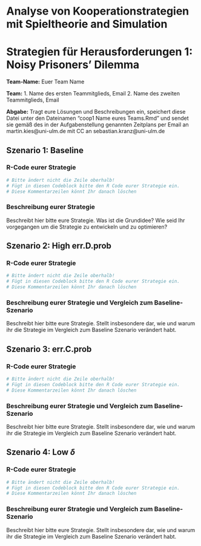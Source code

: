 Analyse von Kooperationstrategien mit Spieltheorie and Simulation
========================================================================
Strategien für Herausforderungen 1: Noisy Prisoners' Dilemma
========================================================================

**Team-Name:** Euer Team Name

**Team:**
  1. Name des ersten Teammitglieds, Email
  2. Name des zweiten Teammitglieds, Email
  

**Abgabe:** Tragt eure Lösungen und Beschreibungen ein, speichert diese Datei unter den Dateinamen "coop1 Name eures Teams.Rmd" und sendet sie gemäß des in der Aufgabenstellung genannten Zeitplans per Email an martin.kies@uni-ulm.de mit CC an sebastian.kranz@uni-ulm.de

Szenario 1: Baseline
-------------------------------------------------------------------

### R-Code eurer Strategie
```r
# Bitte ändert nicht die Zeile oberhalb! 
# Fügt in diesen Codeblock bitte den R Code eurer Strategie ein.
# Diese Kommentarzeilen könnt Ihr danach löschen


```
### Beschreibung eurer Strategie

Beschreibt hier bitte eure Strategie. Was ist die Grundidee? Wie seid Ihr vorgegangen um die Strategie zu entwickeln und zu optimieren?


Szenario 2: High err.D.prob
-------------------------------------------------------------------

### R-Code eurer Strategie
```r
# Bitte ändert nicht die Zeile oberhalb! 
# Fügt in diesen Codeblock bitte den R Code eurer Strategie ein.
# Diese Kommentarzeilen könnt Ihr danach löschen


```
### Beschreibung eurer Strategie und Vergleich zum Baseline-Szenario

Beschreibt hier bitte eure Strategie. Stellt insbesondere dar, wie und warum ihr die Strategie im Vergleich zum Baseline Szenario verändert habt.


Szenario 3: err.C.prob
-------------------------------------------------------------------

### R-Code eurer Strategie
```r
# Bitte ändert nicht die Zeile oberhalb! 
# Fügt in diesen Codeblock bitte den R Code eurer Strategie ein.
# Diese Kommentarzeilen könnt Ihr danach löschen


```
### Beschreibung eurer Strategie und Vergleich zum Baseline-Szenario

Beschreibt hier bitte eure Strategie. Stellt insbesondere dar, wie und warum ihr die Strategie im Vergleich zum Baseline Szenario verändert habt.


Szenario 4: Low $\delta$
-------------------------------------------------------------------

### R-Code eurer Strategie
```r
# Bitte ändert nicht die Zeile oberhalb! 
# Fügt in diesen Codeblock bitte den R Code eurer Strategie ein.
# Diese Kommentarzeilen könnt Ihr danach löschen


```
### Beschreibung eurer Strategie und Vergleich zum Baseline-Szenario

Beschreibt hier bitte eure Strategie. Stellt insbesondere dar, wie und warum ihr die Strategie im Vergleich zum Baseline Szenario verändert habt.


